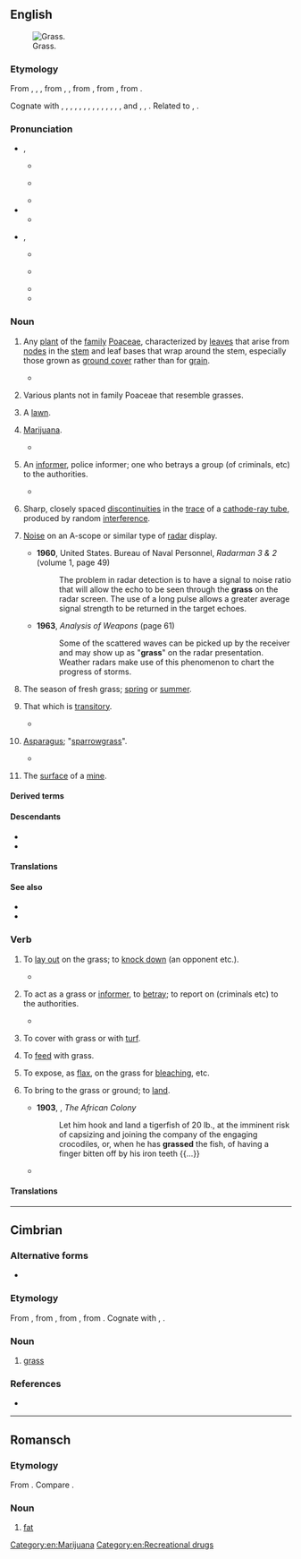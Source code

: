 {{also|Grass}}
==English==
[[File:Grass-JW.jpg|thumb|right|Grass.]]

===Etymology===
{{root|en|ine-pro|*gʰreh₁-}}
From {{inh|en|enm|gras}}, {{m|enm|gres}}, {{m|enm|gers}}, from {{inh|en|ang|græs}}, {{m|ang|gærs||grass, blade of grass, herb, young corn, hay, plant; pasture}}, from {{inh|en|gmw-pro|*gras||grass}}, from {{inh|en|gem-pro|*grasą||grass}}, from {{inh|en|ine-pro|*gʰreh₁-||to grow}}.

{{rel-top|cognates}}
Cognate with {{cog|sco|girs}}, {{m|sco|gers}}, {{m|sco|gress||grass}}, {{cog|frr|gäärs}}, {{m|frr|geers||grass}}, {{cog|stq|Gäärs||grass}}, {{cog|fy|gers||grass}}, {{cog|nds|Gras||grass}}, {{cog|nl|gras||grass, turf, pasture}}, {{cog|de|Gras||grass, weed}}, {{cog|da|græs||grass}}, {{cog|sv|gräs||grass}}, {{cog|nb|gress||grass}}, {{cog|fo|-}}, {{cog|is|-}} and {{cog|nn|gras||grass}}, {{cog|la|herba||plant, weed, grass}}, {{cog|sq|grath||grass blade, spike}}. Related to {{m|en|grow}}, {{m|en|green}}.
{{rel-bottom}}

===Pronunciation===
* {{enPR|gräs}}, {{IPA|en|/ɡɹɑːs/}}
** {{a|RP}} {{IPA|en|[ɡɹ̠ɑːs]}}
** {{a|AU|NZ}} {{IPA|en|[ɡɹ̠äːs]|[ɡɹ̠ɐːs]}}
** {{audio|en|En-uk-grass.ogg|Audio (UK)}}
* {{audio|en|LL-Q1860 (eng)-Back ache-grass.wav|Audio}}
** {{rhymes|en|ɑːs}}
* {{enPR|grăs}}, {{IPA|en|/ɡɹæs/}}
** {{a|US|Canada}} {{IPA|en|[ɡɹ̠æs]|[ɡɹ̠ɛəs]|[ɡɹ̠eəs]}}
** {{a|Northern England|Ireland}} {{IPA|en|[ɡɹ̠as]|[ɡɹ̠æs]}}
** {{audio|en|en-us-grass.ogg|Audio (US)}}
** {{rhymes|en|æs}}

===Noun===
{{en-noun|~}}

# {{lb|en|countable|uncountable}} Any [[plant]] of the [[family]] [[Poaceae]], characterized by [[leaf|leaves]] that arise from [[node]]s in the [[stem]] and leaf bases that wrap around the stem, especially those grown as [[ground cover]] rather than for [[grain]].
#: {{syn|en|Thesaurus:grass}}
#* {{quote-book|en|year=1913|author={{w|Joseph C. Lincoln}}
|title=[http://openlibrary.org/works/OL5535161W Mr. Pratt's Patients]|chapter=1
|passage='Twas early June, the new '''grass''' was flourishing everywheres, the posies in the yard—peonies and such—in full bloom, the sun was shining, and the water of the bay was blue, with light green streaks where the shoal showed.}}
# {{lb|en|countable}} Various plants not in family Poaceae that resemble grasses.
# {{lb|en|uncountable}} A [[lawn]].
# {{lb|en|uncountable|slang}} [[marijuana|Marijuana]].
#: {{syn|en|Thesaurus:marijuana}}
#* {{quote-song|en|year=1970|author=Paul McCartney|title=Get Back|artist=The Beatles|album=Let It Be|passage=Jojo left his home in Tucson, Arizona / For some California '''grass'''}}
# {{lb|en|countable|Britain|slang}} An [[informer]], police informer; one who betrays a group (of criminals, etc) to the authorities.
#: {{syn|en|Thesaurus:informant}}
#* {{quote-book|en|title=Coding of a Concrete Animal|page=215|author=Paul Knight|year=2007|passage=He was a '''grass''' and an arse lick and he didn't do it for him, he did it for his brother, because if Vaughan had hit him especially with his mallet, Mark was the kind of lowlife that would have pressed charges and then that's a whole different problem.}}
#: {{ux|en|What just happened must remain secret. Don't be a '''grass'''.}}
# {{lb|en|uncountable|physics}} Sharp, closely spaced [[discontinuity|discontinuities]] in the [[trace]] of a [[cathode-ray tube]], produced by random [[interference]].
# {{lb|en|uncountable|slang}} [[noise|Noise]] on an A-scope or similar type of [[radar]] display.
#* '''1960''', United States. Bureau of Naval Personnel, ''Radarman 3 & 2'' (volume 1, page 49)
#*: The problem in radar detection is to have a signal to noise ratio that will allow the echo to be seen through the '''grass''' on the radar screen. The use of a long pulse allows a greater average signal strength to be returned in the target echoes.
#* '''1963''', ''Analysis of Weapons'' (page 61)
#*: Some of the scattered waves can be picked up by the receiver and may show up as "'''grass'''" on the radar presentation. Weather radars make use of this phenomenon to chart the progress of storms.
# The season of fresh grass; [[spring]] or [[summer]].
#: {{syn|en|breakup|spring|springtime}}
# {{lb|en|obsolete|figurative}} That which is [[transitory]].
#: {{syn|en|ephemera}}
#* {{RQ:KJV|Isaiah|40|7|passage=Surely the people is '''grass'''.}}
# {{lb|en|countable|folk etymology}} [[asparagus|Asparagus]]; "[[sparrowgrass]]".
#* {{quote-book|en|year=1769|author={{w|Hannah Glasse}}
|title=[https://books.google.ca/books?id=L51gAAAAcAAJ&dq=the%20art%20of%20cookery%201765&pg=PR2#v=onepage&q=the%20art%20of%20cookery%201765&f=false [[Wikipedia:The Art of Cookery made Plain and Easy|The Art of Cookery made Plain and Easy]]]|edition=9th|page=195
|passage='Have ready a hundred of ſmall '''graſs''' boiled, then ſave tops enough to ſtick the rolls with, the reſt cut ſmall and put into the cream, fill the loaves with them.'}}
# {{lb|en|mining}} The [[surface]] of a [[mine]].

====Derived terms====
{{der4|en|title=Terms derived from ''grass'' (noun)
|Aleppo grass
|Antarctic hair grass
|beachgrass
|[[bentgrass]], [[bent grass]]
|Bermuda grass
|bluegrass
|bluestem grass
|deergrass
|gama grass
|goatgrass
|goosegrass
|grassbird
|grasscutting
|grass box
|grass court
|grasscycle
|grasseater
|grassfinch
|goosegrass
|[[grass fire]], [[grassfire]]
|grass-green
|grass-grown
|grass hockey
|grasshook
|grasshopper
|grass jelly
|grassland
|grassless
|grasslike
|grass of Parnassus
|grassplot
|grass roots
|grass script
|grass skirt
|grass snake
|grass top
|grass trap
|grass tree
|grass widow
|grass widower
|grasswren
|grassy
|Johnson grass
|kick into the long grass
|lemongrass
|let the grass grow under one's feet
|marram grass
|marsh grass
|muttongrass
|one's ass is grass
|penny-grass
|pinegrass
|quackgrass
|redtop grass
|ryegrass
|scutch grass
|smutgrass
|[[spear grass]], [[speargrass]]
|squirrel grass
|supergrass
|sweetgrass
|Sweet Grass County
|switchgrass
|wiregrass
|witchgrass
|yardgrass
}}

====Descendants====
* {{desc|tpi|gras|alts=1}}
* {{desc|bor=1|hif|giraas}}

====Translations====
{{trans-top|ground cover plant}}
{{multitrans|data=
* Abenaki: {{tt|abe|mskiko}}
* Abkhaz: {{tt|ab|аҳәа|sc=Cyrl}}
* Adyghe: {{tt|ady|уцы}}, {{tt|ady|уц}} {{qualifier|Shapsug}}
* Afrikaans: {{tt+|af|gras}}
* Aguaruna: {{tt|agr|dupa}}
* Ahtna: {{tt|aht|tłʼogh}}
* Akhvakh: {{tt|akv|жоми|tr=žomi}}
* Akkadian: {{tt|akk|𒌑𒇷𒀀𒊬|tr=dīšu}}
* Albanian: {{tt+|sq|bar|m}}
* Aleut: {{tt|ale|qiigax̂}}
* Amharic: {{tt|am|ሣር}}
* Andi: {{tt|ani|кӏвордо|tr=ḳʷordo}}
* Arabic: {{tt+|ar|حَشِيش|m}}, {{tt+|ar|عُشْب|m}}
*: Egyptian Arabic: {{tt|arz|نجيلة|tr=negila|sc=Arab}}
*: Juba Arabic: {{tt|pga|gesh}}
*: Moroccan Arabic: {{tt|ary|ربيع|m|tr=rbīʿ}}
* Aragonese: {{tt+|an|yerba|f}}
* Araki: {{tt|akr|juvu}}
* Aramaic:
*: Classical Syriac: {{tt|syc|ܥܡܝܪܐ|m|tr=ˁmīrā}}
* Archi: {{tt|aqc|гьоти|tr=hoti}}
* Armenian: {{tt+|hy|խոտ}}
* Aromanian: {{tt|rup|earbã|f}}, {{tt|rup|iarbã|f}}
* Assamese: {{tt|as|ঘাঁহ}}
* Asturian: {{tt+|ast|yerba|f}}
* Azerbaijani: {{tt+|az|ot}}
* Bashkir: {{tt|ba|үлән|sc=Cyrl}}
* Basque: {{tt|eu|belar}}
* Bavarian: {{tt|bar|gròs}}, {{tt|bar|groos}} {{qualifier|Timau}}
* Beaver: {{tt|bea|tl’uge}}
* Belarusian: {{tt|be|трава́|f|sc=Cyrl}}
* Bengali: {{tt|bn|ঘাস}}, {{tt|bn|তৃণ}}
* Bikol Central:
*: Bikol Legazpi: {{tt|bcl|awot}}
*: Bikol Naga: {{tt|bcl|duot}}
* Biao: {{tt|byk|jɔk¹⁰}}
* Bobongko: {{tt|bgb|bombang}}
* Bouyei: {{tt|pcc|nyal}}
* Breton: {{tt+|br|geot|f}}, {{tt+|br|geotenn|f}}, {{tt+|br|gwelt|f}}
* Bulgarian: {{tt+|bg|трева́|f|sc=Cyrl}}
* Burmese: {{tt+|my|မြက်|sc=Mymr}}
* Burun: {{tt|bdi|luum}} {{qualifier|Malak}}
* Cahuilla: {{tt|chl|samat}}
* Carolinian: {{tt|cal|fitil}}
* Carrier: {{tt|crx|tl'o}}
* Catalan: {{tt+|ca|herba|f}}
* Catawba: {{tt|chc|sarak}}
* Cebuano: {{tt|ceb|balili}}
* Central Atlas Tamazight: {{tt|tzm|ⵜⵓⴳⴰ|f}}
* Central Melanau: {{tt|mel|sek}}, {{tt|mel|ruput}}
* Chakma: {{tt|ccp|𑄊𑄌𑄴|tr=ghāc|sc=Cakm}}
* Chamicuro: {{tt|ccc|c̈homajshi}}
* Chechen: {{tt|ce|буц}}
* Cheke Holo: {{tt|mrn|ḡreʼi}}
* Cherokee: {{tt|chr|ᎧᏁᏍᎦ}}
* Chichewa: {{tt|ny|udzu|c14}}
* Chinese:
*: Cantonese: {{tt+|yue|草|tr=cou2|sc=Hani}}
*: Dungan: {{tt|dng|цо}}
*: Hakka: {{tt|hak|草|tr=chhó}}
*: Mandarin: {{tt+|cmn|草|tr=cǎo|sc=Hani}}, {{tt+|cmn|青草|tr=qīngcǎo|sc=Hani}}, {{tt+|cmn|雜草}}, {{tt+|cmn|杂草|tr=zácǎo}}
*: Min Dong: {{tt|cdo|草|tr=chāu}}
*: Min Nan: {{tt+|nan|草|tr=chháu}}
*: Wu: {{tt|wuu|草|tr=tshau}}
* Chipewyan: {{tt|chp|tł’ok}}
* Chukchi: {{tt|ckt|въэй|tr=v'ej}}, {{tt|ckt|въагԓыӈын|tr=v'aglyṇyn}}
* Chuukese: {{tt|chk|fetin}}
* Chuvash: {{tt|cv|курӑк}}
* Cimbrian: {{tt|cim|gras|m}}
* Comanche: {{tt|com|sunipʉ}}
* Cornish: {{tt|kw|gwels|f}}
* Corsican: {{tt+|co|erba|f}}, {{tt+|co|arba|f}}
* Cree: {{tt|cr|ᒪᐢᑯᓯᕀ}}
* Czech: {{tt+|cs|tráva|f}}
* Dalmatian: {{tt|dlm|jarba|f}}
* Danish: {{tt+|da|græs|n}}
* Dargwa: {{tt|dar|кьар}}
* Dolgan: {{tt|dlg|от|tr=ot}}
* Dongxiang: {{tt|sce|osun}}
* Dupaningan Agta: {{tt|duo|ruot}}
* Dutch: {{tt+|nl|gras|n}}
* Erzya: {{tt|myv|тикше}}
* Esperanto: {{tt+|eo|herbo}}, {{tt+|eo|greso}}
* Estonian: {{tt|et|muru}}, {{tt+|et|rohi}}
* Faroese: {{tt+|fo|gras|n}}
* Fiji Hindi: {{tt+|hif|giraas}}
* Finnish: {{tt+|fi|heinä}}, {{tt+|fi|ruoho}}
* French: {{tt+|fr|herbe|f}}
* Friulian: {{tt|fur|jerbe|f}}
* Gaam: {{tt|tbi|lɛ́ɛ́l}}
* Galibi Carib: {{tt|car|itupu}}
* Galician: {{tt+|gl|herba|f}}, {{tt|gl|grama|f}}
* Gamilaraay: {{tt|kld|garaarr}}
* Georgian: {{tt|ka|ბალახი}}
* German: {{tt+|de|Gras|n}}
*: Alemannic German: {{tt|gsw|gras}}, {{tt|gsw|chrud}}, {{tt|gsw|weidu}}
*: Old High German: {{tt|goh|gras}}
*: Pennsylvania German: {{tt|pdc|Graas|n}}
* Gothic: {{tt|got|𐌲𐍂𐌰𐍃|n|sc=Goth}}
* Greek: {{tt+|el|χορτάρι|n}}
*: Ancient: {{tt|grc|χόρτος|m}}, {{tt|grc|πόα|f}}
* Greenlandic: {{tt|kl|ivik}}, {{t|kl|ivigaq}}
* Guaraní: {{tt+|gn|ka'a}}
* Gujarati: {{tt+|gu|ઘાસ|n}}
* Haitian Creole: {{tt|ht|zèb}}
* Hawaiian: {{tt|haw|mauʻu}}
* Hebrew: {{tt+|he|דֶּשֶׁא|m}}, {{tt+|he|עֵשֶׂב|m|tr='ésev}}
* Heiltsuk: {{tt|hei|k̓ít̓ṃ}}
* Hiligaynon: {{tt|hil|hilamon}}
* Hindi: {{tt+|hi|घास|f}}
* Hittite: {{tt|hit|𒌑𒂖𒆪|c|tr=we-el-ku}}
* Hopi: {{tt|hop|tuusaqa}}
* Hungarian: {{tt+|hu|fű}}
* Hunsrik: {{tt|hrx|Graas|n}}
* Icelandic: {{tt+|is|gras|n}}
* Ido: {{tt+|io|gazono}}
* Ilocano: {{tt|ilo|rúot}}
* Indonesian: {{tt+|id|rumput}}
* Ineseño: {{tt|inz|ˀaxulapšan}}, {{tt|inz|cweq}}
* Interlingua: {{tt|ia|herba}}
* Irish: {{tt+|ga|féar|m}}
*: Old Irish: {{tt|sga|fér|n}}
* Isan: {{t-needed|tts}}
* Istriot: {{tt|ist|gièrba|f}}, {{tt|ist|yerba|f}}
* Istro-Romanian: {{tt|ruo|iorbe|f}}
* Italian: {{tt+|it|erba|f}}, {{tt|it|graminacea|f}}
* Itelmen: {{tt|itl|°сысал|tr=°sysal}}
* Japanese: {{tt+|ja|草|tr=くさ, kusa|sc=Jpan}}, {{tt+|ja|雑草|tr=ざっそう, zassō}}
* Kabardian: {{tt|kbd|удз}}
* Kannada: {{tt+|kn|ಪುಲ್|sc=Knda}}, {{tt+|kn|ಹುಲ್ಲು|sc=Knda}}
* Kapampangan: {{t|pam|dikut}}
* Karachay-Balkar: {{tt|krc|кырдык|tr=kırdık}}
* Kashubian: {{tt|csb|trôwa|f}}
* Kaska: {{tt|kkz|tlʼōge}}
* Kazakh: {{tt+|kk|шөп|sc=Cyrl}}, {{tt+|kk|от|sc=Cyrl}}
* Ket: {{tt|ket|даан|tr=daan}}
* Khinalug: {{tt|kjj|инк}}
* Khmer: {{tt+|km|ស្មៅ}}
* Koasati: {{tt|cku|pahí}}
* Komi-Permyak: {{tt|koi|турун}}
* Konkani: {{tt|kok|ताण|n|tr=tăṇṇā}}
* Korean: {{tt+|ko|풀}}, {{tt+|ko|잡초}}
* Koyraboro Senni: {{tt|ses|arkusuboŋkaara}}, {{tt|ses|subbu}}
* Koyukon: {{tt|koy|kʼitsaanʼ}}
* Kunigami: {{tt|xug|クサー|tr=kusaa}}
* Kunza: {{tt|kuz|ckautcha}}
* Kurdish:
*: Central Kurdish: {{tt+|ckb|گیا|alt=گِیا}}
*: Northern Kurdish: {{tt+|kmr|giya|m}}
* Kyrgyz: {{tt+|ky|чөп|sc=Cyrl}}, {{tt+|ky|шибер|sc=Cyrl}}
* Ladino: {{tt|lad|yerva|f}}
* Lakota: {{tt|lkt|peji}}, {{tt|lkt|pȟeží}}
* Lamba: {{tt|lam|ubwani}}
* Lao: {{tt+|lo|ຫຍ້າ}}
* Latgalian: {{tt|ltg|zuole|f}}
* Latin: {{tt+|la|herba|f}}, {{tt|la|grāmen|n}}
* Latvian: {{tt+|lv|zāle|f}}
* Lepcha: {{tt|lep|ᰎᰬ}}
* Ligurian: {{tt|lij|èrba|f}} {{qualifier|Genovese}}
* Limburgish: {{tt+|li|graas|n}}
* Limos Kalinga: {{tt|kmk|bollat}}
{{trans-mid}}
* Lindu: {{tt|klw|kawoko}}
* Lingala: {{tt|ln|litíti|c5|c6}}
* Lithuanian: {{tt+|lt|žolė|f}}
* Livonian: {{t|liv|āina }}
* Low German:
*: German Low German: {{tt|nds-de|Gras}}
* Luhya: {{tt|luy|bunyasi}}
* Luxembourgish: {{tt|lb|Gras|n}}
* Lü: {{tt|khb|ᦊᦱᧉ}}
* Maasai: {{tt|mas|ɛnkʉ́jɨ́tá}}
* Macedonian: {{tt|mk|трева|f|sc=Cyrl}}
* Malagasy: {{tt+|mg|ahitra}}
* Malay: {{tt+|ms|rumput}}
* Malayalam: {{tt+|ml|പുല്ല്|sc=Mlym}}
* Maltese: {{tt|mt|ħaxix|m}}
* Manchu: {{tt|mnc|ᠣᡵᡥᠣ}}
* Mansi: {{tt|mns|пум}}
* Manx: {{tt|gv|faiyr|m}}
* Maore Comorian: {{tt|swb|ɗavu}}
* Maori: {{tt|mi|mauti}}, {{tt|mi|karaehe}}, {{tt|mi|karaihe }}
* Marathi: {{tt|mr|गवत|n}}
* Mari:
*: Eastern Mari: {{tt|chm|шудо}}
*: Western Mari: {{tt|mrj|шуды}}
* Mazanderani: {{tt|mzn|واش|tr=vâš}}
* Megleno-Romanian: {{tt|ruq|iárbă|f}}
* Mi'kmaq: {{tt|mic|msigu}}
* Miyako: {{tt|mvi|フサ|tr=fusa}}
* Mon: {{tt|mnw|ချဲ|tr=choa}}
* Mongolian: {{tt+|mn|өвс|sc=Cyrl}}, {{tt+|mn|ногоо|sc=Cyrl}}
* Montagnais: {{tt|moe|mashkushu}}
* Montana Salish: {{tt|fla|skʷʔalulexʷ}}
* Mòcheno: {{tt|mhn|gros|n}}
* Nahuatl:
*: Classical: {{tt|nci|xihuitl}}
*: Eastern Huasteca: {{tt|nhe|xihuitl}}
* Navajo: {{tt|nv|tłʼoh}}
* Neapolitan: {{tt|nap|evera|f}}
* Nepali: {{tt+|ne|घाँस|f}}
* Nganasan: {{tt|nio|нөтә|tr=nŭatĕ}}
* Northern Ndebele: {{tt|nd|utshani|c14}}
* Northern Sami: {{tt|se|sitnu}}
* Northern Thai: {{t-needed|nod}}
* Norwegian:
*: Bokmål: {{tt+|nb|gress|n}}, {{tt+|nb|gras|n}}
*: Nynorsk: {{tt|nn|gras|n}}
* Nottoway-Meherrin: {{tt|nwy|oherag}}
* Nǀuu: {{tt|ngh|ǀhisi}}
* Occitan: {{tt+|oc|èrba|f}}
* Ojibwe: {{tt|oj|mashkosiw}}
* Okinawan: {{tt|ryu|くさ|tr=kusa}}
* Old Church Slavonic: {{tt|cu|трава|f|sc=Cyrs}}, {{tt|cu|трѣва|f}}
* Old East Slavic: {{tt|orv|трава|f}}
* Omaha-Ponca: {{tt|oma|pézhe}}
* Oriya: {{tt+|or|ଘାସ}}
* Oromo: {{t|om|marga}}
* Ossetian: {{tt|os|кӕрдаг|sc=Cyrl}}, {{tt|os|нӕуу|sc=Cyrl}}
* Pa'o Karen: {{tt|blk|ထာအီး}}
* Pali: {{tt|pi|tiṇa|n}}
* Pana (Central Africa): {{tt|pnz|kpá}}
* Pashto: {{tt|ps|واش|m|tr=wāš}}, {{tt+|ps|شنه|f|tr=šnә}}
* Persian: {{tt+|fa|سبزه|tr=sabze}}, {{tt+|fa|علف|tr=alaf}}, {{tt+|fa|چمن|tr=čaman|sc=fa-Arab}}, {{tt+|fa|واش|tr=vâš|sc=fa-Arab}}
* Plains Miwok: {{tt|pmw|cike}}
* Plautdietsch: {{tt|pdt|Grauss|n}}
* Pohnpeian: {{tt|pon|dihpw}}
* Polabian: {{tt|pox|ziľă|f}}
* Polish: {{tt+|pl|trawa|f}}
* Portuguese: {{tt+|pt|grama|f}}, {{tt+|pt|relva|f}}
* Punjabi: {{tt|pa|ਘਾਹ|m}}
* Quapaw: {{tt|qua|mąhį́}}
* Quechua: {{tt|qu|qora}}, {{tt|qu|q'achu}}
* Rapa Nui: {{tt|rap|mouku}}
* Romanian: {{tt+|ro|iarbă|f}}
* Romansch: {{tt|rm|erva|f}} {{qualifier|Grischun, Surmiran, Puter}}, {{tt|rm|earva|f}} {{qualifier|Sutsilvan}}, {{tt|rm|erba|f}} {{qualifier|Vallader}}, {{tt|rm|jarva|f}} {{qualifier|Sursilvan}}
* Russian: {{tt+|ru|трава́|f}}
* Rusyn: {{tt|rue|трава|f}}
* Rwanda-Rundi:
*: Kirundi: {{tt|rw|ivyātsi}}
* Saisiyat: {{tt|xsy|hinbetel}}
* Samoan: {{tt|sm|mutia}}
* Sanskrit: {{tt+|sa|तृण|n}}
* Sardinian: {{tt|sc|erba|f}}
* Saterland Frisian: {{tt|stq|Gäärs|n}}
* Scots: {{tt|sco|gress}}, {{tt|sco|girse}}
* Scottish Gaelic: {{tt|gd|feur|m}}
* Serbo-Croatian:
*: Cyrillic: {{tt|sh|трава|f|sc=Cyrl}}
*: Roman: {{tt+|sh|trava|f}}
* Shan: {{tt+|shn|ယိူဝ်ႈ}}
* Shor: {{tt|cjs|ӧлең|tr=öleñ}}
* Sicilian: {{tt+|scn|erva|f}}, {{tt+|scn|erba|f}}, {{tt+|scn|èriva|f}}, {{tt+|scn|ierva|f}}, {{tt+|scn|jerva|f}}
* Silesian: {{tt|szl|trŏwa|f}}
* Sinhalese: {{tt+|si|තණ|sc=Sinh}}, {{tt|si|තණකොළ|sc=Sinh}}
* Slovak: {{tt|sk|tráva|f}}
* Slovene: {{tt+|sl|trava|f}}
* Somali: {{tt|so|caws|m}}
* Sorbian:
*: Lower Sorbian: {{tt|dsb|tšawa|f}}
*: Upper Sorbian: {{tt|hsb|trawa|f}}
* Sotho: {{tt|st|jwang|c14}}
* Southern Altai: {{tt|alt|ӧлӧҥ}}, {{tt|alt|от}}
* Spanish: {{tt+|es|pasto|m}}, {{tt+|es|hierba|f}}, {{tt+|es|grama|f}}
* Sranan Tongo: {{tt|srn|grasi}}
* Sundanese: {{tt|su|jukut}}
* Swahili: {{tt+|sw|nyasi|c5|c6}}
* Swazi: {{tt|ss|tjani|c14}}
* Swedish: {{tt+|sv|gräs|n}}
* Sylheti: {{tt|syl|ꠊꠣ}}
* Tabasaran: {{tt|tab|укӏ}}
* Tagalog: {{tt+|tl|damo}}
* Tajik: {{tt+|tg|сабза|sc=Cyrl}}
* Tamil: {{tt+|ta|புல்|sc=Taml}}
* Taos: {{tt|twf|łíne}}
* Tatar: {{tt+|tt|үлән|sc=Cyrl}}, {{tt+|tt|чирәм|sc=Cyrl}}
* Telugu: {{tt+|te|గడ్డి}}, {{tt+|te|తృణము}}, {{tt+|te|కసవు}}
* Tetum: {{tt|tet|duut}}
* Thai: {{tt+|th|หญ้า}}
* Tibetan: {{tt|bo|རྩྭ|sc=Tibt}}
* Tigrinya: {{tt+|ti|ሳዕሪ}}
* Tiwi: {{tt|tiw|pitarika|f}}
* Tlingit: {{tt|tli|chookán}}
* Tocharian B: {{tt|txb|atiyo}}
* Tok Pisin: {{tt|tpi|gras}}, {{tt|tpi|garas}}
* Tsonga: {{tt|ts|byanyi}}
* Tsou: {{tt|tsu|kukuzo}}
* Tswana: {{tt|tn|tlhaga|c9}}
* Tundra Nenets: {{tt|yrk|ӈум'|tr=ngum'}}, {{tt|yrk|ӈамдэ'|tr=ngamdė'}}
* Tupinambá: {{tt|tpn|ka'a}}
* Turkish: {{tt+|tr|ot}}, {{tt+|tr|çimen}}, {{tt+|tr|çim}}
* Turkmen: {{tt|tk|ot}}
* Tuvan: {{tt|tyv|оът}}
* Udmurt: {{tt|udm|турын}}
* Ukrainian: {{tt+|uk|трава́|f|sc=Cyrl}}, {{tt|uk|мурава|f|sc=Cyrl}}, {{tt+|uk|моріг|m|sc=Cyrl}}
* Unami: {{tt|unm|skikw}}
* Urdu: {{tt|ur|گھاس|f|tr=ghās}}
* Uyghur: {{tt|ug|چۆپ|sc=ug-Arab}}, {{tt|ug|ئوت}}
* Uzbek: {{tt+|uz|oʻt}}
* Venetian: {{tt+|vec|èrba|f}}
* Vietnamese: {{tt+|vi|cỏ}}
* Vilamovian: {{tt|wym|gros|n}}
* Volapük: {{tt+|vo|yeb}}
* Walloon: {{tt+|wa|yebe|f}}, {{tt+|wa|waide|f}}
* Wappo: {{tt|wao|šíʔe}}
* Waray-Waray: {{tt|war|banwa}}
* Wawa: {{tt|www|òndī}}
* Welsh: {{tt+|cy|glaswellt|m}}, {{tt|cy|gwellt|m-p}}
* West Coast Bajau: {{tt|bdr|padang}}
* West Flemish: {{tt|vls|ges|n}}
* West Frisian: {{tt|fy|gers|c}}
* White Hmong: {{tt|mww|nyom}}
* Wolof: {{tt+|wo|ñax}}
* Yakut: {{tt|sah|от}}
* Yami: {{tt|tao|tamek}}
* Yiddish: {{tt|yi|גראָז|n}}
* Yoruba: {{tt|yo|koríko}}
* Yup'ik: {{tt|esu|canek}}
* Yurok: {{tt|yur|ˀɹ·wɹh}}
* Zazaki: {{tt|zza|vas|n}}, {{tt|zza|vhas|n}}
* Zealandic: {{tt|zea|gos|n}}
* Zhuang: {{tt|za|nywj}}
* Zulu: {{tt|zu|utshani|c14}}
* ǃXóõ: {{tt|nmn|ǁkxʻâã}}
{{trans-bottom}}

{{trans-top|lawn}}
* Arabic: {{tt+|ar|حَشِيش|m}}
* Breton: {{tt+|br|geot|c}}, {{tt|br|brgeotenn|f}}, {{tt|br|leton|c}}, {{tt+|br|letonenn|f}}, {{tt+|br|glazenn|f}}
* Bulgarian: {{tt+|bg|морава|f|sc=Cyrl}}, {{tt|bg|тревна площ|f|sc=Cyrl}}
* Chinese:
*: Mandarin: {{tt+|cmn|草坪|tr=cǎopíng|sc=Hani}}
* Czech: {{tt+|cs|trávník|m}}
* Danish: {{tt+|da|græsplæne|c}},{{tt|da|plæne|n}} {{qualifier|qoloquial}}
* Estonian: {{tt|et|muruplats}}
* Finnish: {{tt+|fi|nurmi}}, {{tt+|fi|nurmikko}}, {{tt+|fi|ruoho}}
* French: {{tt+|fr|pelouse|f}}, {{tt+|fr|gazon|m}}
* Galician: {{tt|gl|céspede|m}}, {{tt|gl|herbal|m}}, {{tt|gl|herbeira|f}}
* German: {{tt+|de|Rasen|m}}
* Greek: {{tt+|el|γκαζόν|n}}
* Guaraní: {{tt+|gn|ka'a}}
* Hiligaynon: {{tt|hil|hilamnan}}
* Interlingua: {{tt|ia|herba}}
* Italian: {{tt+|it|prato|m}}
* Japanese: {{tt+|ja|芝生|tr=しばふ, shibafu|sc=Jpan}}
* Korean: {{tt|ko|풀밭}}, {{tt+|ko|잔디밭}}
* Latgalian: {{tt|ltg|zuole|f}}
{{trans-mid}}
* Latvian: {{tt+|lv|zāle|f}}, {{tt|lv|zāliens|m}}
* Lithuanian: {{tt+|lt|žolė|f}}, {{tt+|lt|veja|f}}
* Navajo: {{tt|nv|tłʼoh}}
* Persian: {{tt+|fa|چمن|tr=čaman|sc=fa-Arab}}, {{tt+|fa|فرزد|tr=farazd|sc=fa-Arab}}
* Polish: {{tt+|pl|trawnik|m-in}}
* Portuguese: {{tt+|pt|grama|f}}, {{tt|pt|gramado|m}}, {{tt|pt|relvado|m}}
* Russian: {{tt+|ru|газо́н|m}}, {{tt+|ru|лужа́йка|f}}
* Serbo-Croatian:
*: Cyrillic: {{tt|sh|травњак|m|sc=Cyrl}}
*: Roman: {{tt+|sh|travnjak|m}}
* Slovene: {{tt|sl|trata|f}}
* Spanish: {{tt+|es|hierba|f}}, {{tt+|es|césped|m}}
* Swahili: {{tt+|sw|nyasi}}
* Swedish: {{tt+|sv|gräs}}
* Tagalog: {{tt|tl|damuhan}}
* Tok Pisin: {{tt|tpi|gras}}
* Tupinambá: {{tt|tpn|ka'a}}
* Vietnamese: {{tt+|vi|bãi cỏ}}
* Walloon: {{tt+|wa|waezon|m}}, {{tt+|wa|rimouye|f}}
* Welsh: {{tt+|cy|lawnt|f}}
{{trans-bottom}}

{{trans-top|marijuana}}
* Azerbaijani: {{t+|az|göyərti}}
* Breton: {{tt|br|struj|m}}
* Bulgarian: {{tt|bg|хашиш|m|sc=Cyrl}}
* Czech: {{tt+|cs|tráva|f}}
* Danish: {{tt+|da|græs}}
* Dutch: {{tt+|nl|wiet|m}}
* Finnish: {{tt+|fi|ruoho}}, {{tt+|fi|pilvi}}
* French: {{tt+|fr|herbe|f}}, {{tt+|fr|beuh|f}}
* Galician: {{tt+|gl|herba|f}}
* German: {{tt+|de|Gras|n}}
* Hungarian: {{tt+|hu|fű}}
* Interlingua: {{tt|ia|herba}}
* Irish: {{tt+|ga|féar}}
* Italian: {{tt+|it|erba|f}}
* Lakota: {{tt|lkt|peji}}
* Latvian: {{tt+|lv|zāle|f}}, {{tt|lv|zālīte|f}}
* Lithuanian: {{tt+|lt|žolė|f}}
{{trans-mid}}
* Norwegian:
*: Bokmål: {{tt+|nb|gress|n}}, {{tt+|nb|gras|n}}
* Persian: {{tt+|fa|گراس|tr=gerâss|sc=fa-Arab}}, {{tt+|fa|گرس|tr=gerass|sc=fa-Arab}}
* Polish: {{tt+|pl|trawka|f}}
* Portuguese: {{tt+|pt|erva|f}}, {{tt+|pt|mato|m}}
* Romanian: {{tt+|ro|iarbă|f}}
* Russian: {{tt+|ru|тра́вка|f}}
* Serbo-Croatian:
*: Cyrillic: {{tt|sh|трава|f|sc=Cyrl}}
*: Roman: {{tt+|sh|trava|f}}
* Slovene: {{tt+|sl|trava|f}}
* Spanish: {{tt+|es|hierba|f}}, {{tt+|es|mota|f}}
* Swahili: {{tt+|sw|bangi}}
* Swedish: {{tt+|sv|gräs}}
* Tagalog: {{tt+|tl|damo}}
* Turkish: {{tt+|tr|ot}}
* Zazaki: {{tt|zza|vhas}}
{{trans-bottom}}

{{trans-top|informer}}
* Bulgarian: {{tt+|bg|издайник|m|sc=Cyrl}}, {{tt+|bg|информатор|m|sc=Cyrl}}
* Danish: {{tt|da|stikker|c}}
* Finnish: {{tt+|fi|vasikka}}
* French: {{tt+|fr|balance|f}}
* German: {{tt+|de|Spitzel|m}}
* Interlingua: {{tt|ia|delator}}, {{tt|ia|informante}}
* Italian: {{tt+|it|spia|f}}, {{tt+|it|delatore|m}}, {{tt+|it|pentito|m}}, {{tt+|it|traditore|m}}
{{trans-mid}}
* Latvian: {{tt|lv|nosūdzētājs|m}}, {{tt|lv|stukačs|m}}
* Norwegian:
*: Bokmål: {{tt|nb|tyster|m}}, {{tt|nb|informant|m}}
* Polish: {{tt+|pl|kapuś|m-pr}}
* Portuguese: {{tt+|pt|dedo-duro|m}}, {{tt+|pt|alcaguete|m}}
* Russian: {{tt+|ru|стука́ч|m}}, {{tt+|ru|стука́чка|f}}
}}<!-- close {{multitrans}} -->
{{trans-bottom}}

====See also====
* {{specieslite|Poaceae}}
* {{pedia|Grass (disambiguation)}}

===Verb===
{{en-verb}}

# {{lb|en|transitive}} To [[lay out]] on the grass; to [[knock down]] (an opponent etc.).
#: {{syn|en|flatten|floor|lay low|lay out|knock down|knock out|knock over|strike down}}
#* {{quote-book|en|year=1893|author=Arthur Conan Doyle|title=The Naval Treaty|publisher=Norton|year_published=2005|page=709|passage=He flew at me with his knife, and I had to '''grass''' him twice, and got a cut over the knuckles, before I had the upper hand of him.}}
# {{lb|en|transitive|or|intransitive|slang}} To act as a grass or [[informer]], to [[betray]]; to report on (criminals etc) to the authorities.
#: {{syn|en|Thesaurus:rat out}}
#* {{quote-book|en|year=2004|author=David Nobbs|title=Sex and Other Changes|url=https://books.google.com.hk/books?id=ic-Chb9y6W8C&pg=PA95|page=95|passage="I'm dressed as a woman, but I am still technically a man. I believe that to comply with the law of the land I ought to continue to use the [[gents'|Gents']], but in order not to look out place I intend to use the [[ladies'|Ladies']] from now on. I trust none of you will [[grass]] on me..."}}
# {{lb|en|transitive}} To cover with grass or with [[turf]].
# {{lb|en|transitive}} To [[feed]] with grass.
# {{lb|en|transitive}} To expose, as [[flax]], on the grass for [[bleach]]ing, etc.
# {{lb|en|transitive}} To bring to the grass or ground; to [[land]].
#* '''1903''', {{w|John Buchan}}, ''The African Colony''
#*: Let him hook and land a tigerfish of 20 lb., at the imminent risk of capsizing and joining the company of the engaging crocodiles, or, when he has '''grassed''' the fish, of having a finger bitten off by his iron teeth {{...}}
#* {{quote-book|en|year=2011|author=Deeanne Gist|title=Love on the Line|page=138|passage=In typical Necker style, the farmer walked to the line and mounted his gun without any shilly-shally. If he '''grassed''' the bird, he and Faurote would go into a shootout. If he missed, Faurote would win.}}

====Translations====
{{trans-top|to inform on}}
{{multitrans|data=
* Bulgarian: {{tt+|bg|издавам|sc=Cyrl}}, {{tt+|bg|предавам|sc=Cyrl}}
* Finnish: {{tt+|fi|vasikoida}}
* French: {{tt+|fr|moucharder}}
* German: {{tt+|de|verpfeifen}}
{{trans-mid}}
* Interlingua: {{tt|ia|[[facer]] le [[delation]]}}
* Portuguese: {{tt+|pt|delatar}}, {{tt|pt|dedurar}}, {{tt|pt|alcaguetar}}
* Swahili: {{tt+|sw|nyasi}}
{{trans-bottom}}

{{trans-top|To cover with grass or with turf}}
* Bulgarian: {{tt+|bg|затревявам}}
{{trans-mid}}
}}<!-- close {{multitrans}} -->
{{trans-bottom}}

[[Category:en:Marijuana]]
[[Category:en:Recreational drugs]]

----

==Cimbrian==

===Alternative forms===
* {{alter|cim|gras||Sette Comuni}}

===Etymology===
From {{inh|cim|gmh|gras}}, from {{inh|cim|goh|gras}}, from {{inh|cim|gmw-pro|*gras}}, from {{inh|cim|gem-pro|*grasą}}. Cognate with {{cog|de|Gras}}, {{cog|en|grass}}.

===Noun===
{{cim-noun|m}}

# {{lb|cim|Luserna|13}} [[#English|grass]]

===References===
* {{R:Patuzzi}}

{{c|cim|Plants}}

----

==Romansch==

===Etymology===
From {{inh|rm|la|crassus}}. Compare {{cog|fr|graisse}}.

===Noun===
{{head|rm|noun|g=m}}

# [[fat]]